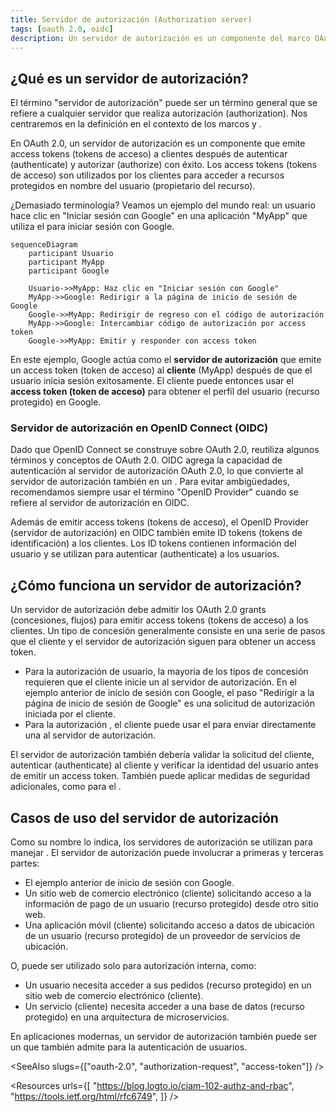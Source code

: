```yaml
---
title: Servidor de autorización (Authorization server)
tags: [oauth 2.0, oidc]
description: Un servidor de autorización es un componente del marco OAuth 2.0 que emite access tokens (tokens de acceso) a los clientes tras una autenticación y autorización exitosas. También es el OpenID Provider (Proveedor de OpenID, OP) en OpenID Connect (OIDC) que emite ID tokens (tokens de identificación) a los clientes.
---
```


## ¿Qué es un servidor de autorización?

El término "servidor de autorización" puede ser un término general que se refiere a cualquier servidor que realiza autorización (authorization). Nos centraremos en la definición en el contexto de los marcos <Ref slug="oauth-2.0" /> y <Ref slug="openid-connect" />.

En OAuth 2.0, un servidor de autorización es un componente que emite <Ref slug="access-token">access tokens (tokens de acceso)</Ref> a <Ref slug="client">clientes</Ref> después de autenticar (authenticate) y autorizar (authorize) con éxito. Los access tokens (tokens de acceso) son utilizados por los clientes para acceder a recursos protegidos en nombre del usuario (propietario del recurso).

¿Demasiado terminología? Veamos un ejemplo del mundo real: un usuario hace clic en "Iniciar sesión con Google" en una aplicación "MyApp" que utiliza el <Ref slug="authorization-code-flow" /> para iniciar sesión con Google.

```mermaid
sequenceDiagram
    participant Usuario
    participant MyApp
    participant Google

    Usuario->>MyApp: Haz clic en "Iniciar sesión con Google"
    MyApp->>Google: Redirigir a la página de inicio de sesión de Google
    Google->>MyApp: Redirigir de regreso con el código de autorización
    MyApp->>Google: Intercambiar código de autorización por access token
    Google->>MyApp: Emitir y responder con access token
```

En este ejemplo, Google actúa como el **servidor de autorización** que emite un access token (token de acceso) al **cliente** (MyApp) después de que el usuario inicia sesión exitosamente. El cliente puede entonces usar el **access token (token de acceso)** para obtener el perfil del usuario (recurso protegido) en Google.

### Servidor de autorización en OpenID Connect (OIDC)

Dado que OpenID Connect se construye sobre OAuth 2.0, reutiliza algunos términos y conceptos de OAuth 2.0. OIDC agrega la capacidad de autenticación al servidor de autorización OAuth 2.0, lo que convierte al servidor de autorización también en un <Ref slug="openid-connect" headingId="openid-provider-op" />. Para evitar ambigüedades, recomendamos siempre usar el término "OpenID Provider" cuando se refiere al servidor de autorización en OIDC.

Además de emitir access tokens (tokens de acceso), el OpenID Provider (servidor de autorización) en OIDC también emite <Ref slug="id-token">ID tokens (tokens de identificación)</Ref> a los clientes. Los ID tokens contienen información del usuario y se utilizan para autenticar (authenticate) a los usuarios.

## ¿Cómo funciona un servidor de autorización?

Un servidor de autorización debe admitir los <Ref slug="oauth-2.0-grant">OAuth 2.0 grants (concesiones, flujos)</Ref> para emitir access tokens (tokens de acceso) a los clientes. Un tipo de concesión generalmente consiste en una serie de pasos que el cliente y el servidor de autorización siguen para obtener un access token.

- Para la autorización de usuario, la mayoría de los tipos de concesión requieren que el cliente inicie un <Ref slug="authorization-request" /> al servidor de autorización. En el ejemplo anterior de inicio de sesión con Google, el paso "Redirigir a la página de inicio de sesión de Google" es una solicitud de autorización iniciada por el cliente.
- Para la autorización <Ref slug="machine-to-machine" />, el cliente puede usar el <Ref slug="client-credentials-flow" /> para enviar directamente una <Ref slug="token-request" /> al servidor de autorización.

El servidor de autorización también debería validar la solicitud del cliente, autenticar (authenticate) al cliente y verificar la identidad del usuario antes de emitir un access token. También puede aplicar medidas de seguridad adicionales, como <Ref slug="pkce" /> para el <Ref slug="authorization-code-flow" />.

## Casos de uso del servidor de autorización

Como su nombre lo indica, los servidores de autorización se utilizan para manejar <Ref slug="authorization" />. El servidor de autorización puede involucrar a primeras y terceras partes:

- El ejemplo anterior de inicio de sesión con Google.
- Un sitio web de comercio electrónico (cliente) solicitando acceso a la información de pago de un usuario (recurso protegido) desde otro sitio web.
- Una aplicación móvil (cliente) solicitando acceso a datos de ubicación de un usuario (recurso protegido) de un proveedor de servicios de ubicación.

O, puede ser utilizado solo para autorización interna, como:

- Un usuario necesita acceder a sus pedidos (recurso protegido) en un sitio web de comercio electrónico (cliente).
- Un servicio (cliente) necesita acceder a una base de datos (recurso protegido) en una arquitectura de microservicios.

En aplicaciones modernas, un servidor de autorización también puede ser un <Ref slug="identity-provider" /> que también admite <Ref slug="openid-connect" /> para la autenticación de usuarios.

<SeeAlso slugs={["oauth-2.0", "authorization-request", "access-token"]} />
 
<Resources
  urls={[
    "https://blog.logto.io/ciam-102-authz-and-rbac",
    "https://tools.ietf.org/html/rfc6749",
  ]}
/>
